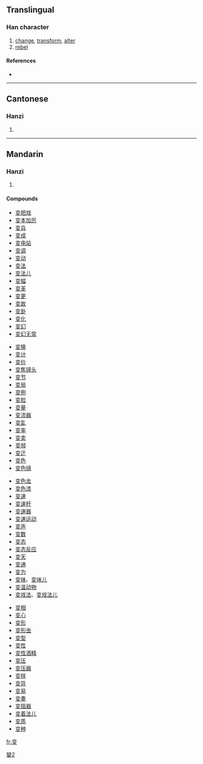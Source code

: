 {{see|變}}
==Translingual==

===Han character===
{{Han char|rn=29|rad=又|as=06|sn=8|four=|canj=卜金水 (YCE)}}

# [[change]], [[transform]], [[alter]]
# [[rebel]]

====References====
* {{Han ref|kx=0166.071|hdz=10397.010|uh=53D8|ud=21464}}

----

==Cantonese==

===Hanzi===
{{yue-hanzi|jyut=|y=bin3}}

# {{defn|Cantonese}}

----

==Mandarin==

===Hanzi===
{{cmn-hanzi|tra=變|pin=[[biàn]] ([[bian4]])|wg=pien<sup>4</sup>}}

# {{defn|Mandarin}}

====Compounds====
{{top4}}
* [[变把戏]]
* [[变本加厉]]
* [[变兵]]
* [[变成]]
* [[变电站]]
* [[变调]]
* [[变动]]
* [[变法]]
* [[变法儿]]
* [[变幅]]
* [[变革]]
* [[变更]]
* [[变故]]
* [[变卦]]
* [[变化]]
* [[变幻]]
* [[变幻无常]]
{{mid4}}
* [[变换]]
* [[变计]]
* [[变价]]
* [[变焦镜头]]
* [[变节]]
* [[变局]]
* [[变例]]
* [[变脸]]
* [[变量]]
* [[变流器]]
* [[变乱]]
* [[变率]]
* [[变卖]]
* [[变频]]
* [[变迁]]
* [[变色]]
* [[变色镜]]
{{mid4}}
* [[变色龙]]
* [[变色漆]]
* [[变速]]
* [[变速杆]]
* [[变速器]]
* [[变速运动]]
* [[变声]]
* [[变数]]
* [[变态]]
* [[变态反应]]
* [[变天]]
* [[变通]]
* [[变为]]
* [[变味]]、[[变味儿]]
* [[变温动物]]
* [[变戏法]]、[[变戏法儿]]
{{mid4}}
* [[变相]]
* [[变心]]
* [[变形]]
* [[变形虫]]
* [[变型]]
* [[变性]]
* [[变性酒精]]
* [[变压]]
* [[变压器]]
* [[变样]]
* [[变异]]
* [[变易]]
* [[变奏]]
* [[变阻器]]
* [[变着法儿]]
* [[变质]]
* [[变种]]
{{bottom}}

[[Category:CJKV characters simplified differently in Japan and China|變2]]

[[fr:变]]